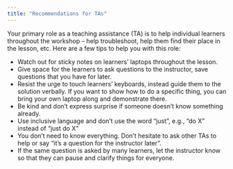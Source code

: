 ```yaml
---
title: "Recommendations for TAs"
---
```


Your primary role as a teaching assistance (TA) is to help individual learners throughout the workshop -- help troubleshoot, help them find their place in the lesson, etc.
Here are a few tips to help you with this role:

-   Watch out for sticky notes on learners' laptops throughout the lesson.
-   Give space for the learners to ask questions to the instructor, save questions that you have for later.
-   Resist the urge to touch learners' keyboards, instead guide them to the solution verbally. If you want to show how to do a specific thing, you can bring your own laptop along and demonstrate there.
-   Be kind and don't express surprise if someone doesn't know something already.
-   Use inclusive language and don't use the word "just", e.g., "do X" instead of "just do X"
-   You don't need to know everything. Don't hesitate to ask other TAs to help or say "it's a question for the instructor later".
-   If the same question is asked by many learners, let the instructor know so that they can pause and clarify things for everyone.
